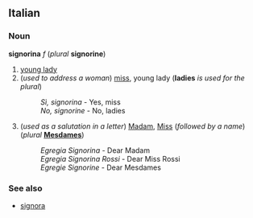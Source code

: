 ==Italian==
===Noun===
'''signorina''' ''f'' (''plural'' '''signorine''')

#[[young lady]]
#(''used to address a woman'') [[miss]], young lady ('''ladies''' ''is used for the plural'')
#:''Sì, signorina'' - Yes, miss
#:''No, signorine'' - No, ladies
#(''used as a salutation in a letter'') [[Madam]], [[Miss]] (''followed by a name'') (''plural'' '''[[Mesdames]]''')
#:''Egregia Signorina'' - Dear Madam
#:''Egregia Signorina Rossi'' - Dear Miss Rossi
#:''Egregie Signorine'' - Dear Mesdames

===See also===
*[[signora]]